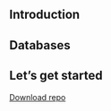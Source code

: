 
## Introduction

## Databases

## Let's get started

[Download repo](https://github.com/oxford-pharmacoepi/CohortCharacteristicsSurvivalTraining/archive/refs/heads/main.zip)
